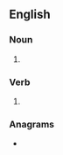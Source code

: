 ==English==

===Noun===
{{en-noun|~}}

# {{alternative spelling of|rumba|lang=en}}

===Verb===
{{en-verb}}

# {{alternative spelling of|rumba|lang=en}}

===Anagrams===
* {{anagrams|en|a=abhmru|Burmah}}
